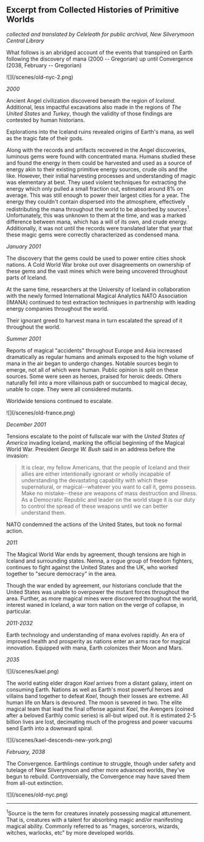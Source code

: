 
## Excerpt from Collected Histories of Primitive Worlds

_collected and translated by Celeleath for public archival, New Silverymoon Central Library_

What follows is an abridged account of the events that transpired on Earth following the discovery of mana (2000 -- Gregorian) up until Convergence (2038, February -- Gregorian)

<Caption caption="Old New York City, artist rendition 2029">
  ![](/scenes/old-nyc-2.png)
</Caption>

_2000_

Ancient Angel civilization discovered beneath the region of _Iceland_. Additional, less impactful excavations also made in the regions of _The United States_ and _Turkey_, though the validity of those findings are contested by human historians.

Explorations into the Iceland ruins revealed origins of Earth's mana, as well as the tragic fate of their gods.

Along with the records and artifacts recovered in the Angel discoveries, luminous gems were found with concentrated mana. Humans studied these and found the energy in them could be harvested and used as a source of energy akin to their existing primitive energy sources, crude oils and the like. However, their initial harvesting processes and understanding of magic was elementary at best. They used violent techniques for extracting the energy which only pulled a small fraction out, estimated around 8% on average. This was still enough to power their largest cities for a year. The energy they couldn't contain dispersed into the atmosphere, effectively redistributing the mana throughout the world to be absorbed by sources<sup>1</sup>. Unfortunately, this was unknown to them at the time, and was a marked difference between mana, which has a will of its own, and crude energy. Additionally, it was not until the records were translated later that year that these magic gems were correctly characterized as condensed mana.

_January 2001_

The discovery that the gems could be used to power entire cities shook nations. A Cold World War broke out over disagreements on ownership of these gems and the vast mines which were being uncovered throughout parts of Iceland.

At the same time, researchers at the University of Iceland in collaboration with the newly formed International Magical Analytics NATO Association (IMANA) continued to test extraction techniques in partnership with leading energy companies throughout the world.

Their ignorant greed to harvest mana in turn escalated the spread of it throughout the world.

_Summer 2001_

Reports of magical "accidents" throughout Europe and Asia increased dramatically as regular humans and animals exposed to the high volume of mana in the air began to undergo changes. Notable sources begin to emerge, not all of which were human. Public opinion is split on these sources. Some were seen as heroes, praised for heroic deeds. Others naturally fell into a more villainous path or succumbed to magical decay, unable to cope. They were all considered mutants.

Worldwide tensions continued to escalate.

<Caption caption="Old France, artist rendition 2021">
  ![](/scenes/old-france.png)
</Caption>

_December 2001_

Tensions escalate to the point of fullscale war with the _United States of America_ invading Iceland, marking the official beginning of the Magical World War. President _George W. Bush_ said in an address before the invasion:

> It is clear, my fellow Americans, that the people of Iceland and their allies are either intentionally ignorant or wholly incapable of understanding the devastating capability with which these supernatural, or magical--whatever you want to call it, gems possess. Make no mistake--these are weapons of mass destruction and illness. As a Democratic Republic and leader on the world stage it is our duty to control the spread of these weapons until we can better understand them.

NATO condemned the actions of the United States, but took no formal action.

_2011_

The Magical World War ends by agreement, though tensions are high in Iceland and surrounding states. Nenna, a rogue group of freedom fighters, continues to fight against the United States and the UK, who worked together to "secure democracy" in the area.

Though the war ended by agreement, our historians conclude that the United States was unable to overpower the mutant forces throughout the area. Further, as more magical mines were discovered throughout the world, interest waned in Iceland, a war torn nation on the verge of collapse, in particular.

_2011-2032_

Earth technology and understanding of mana evolves rapidly. An era of improved health and prosperity as nations enter an arms race for magical innovation. Equipped with mana, Earth colonizes their Moon and Mars.

_2035_

<Caption caption="Kael, Earth's Bane">![](/scenes/kael.png)</Caption>

The world eating elder dragon _Kael_ arrives from a distant galaxy, intent on consuming Earth. Nations as well as Earth's most powerful heroes and villains band together to defeat _Kael_, though their losses are extreme. All human life on Mars is devoured. The moon is severed in two. The elite magical team that lead the final offense against _Kael_, the Avengers (coined after a beloved Earthly comic series) is all-but wiped out. It is estimated 2-5 billion lives are lost, decimating much of the progress and power vacuums send Earth into a downward spiral.

<Caption caption="Kael descends upon New York City">
  ![](/scenes/kael-descends-new-york.png)
</Caption>

_February, 2038_

The Convergence. Earthlings continue to struggle, though under safety and tutelage of New Silverymoon and other more advanced worlds, they've begun to rebuild. Controversially, the Convergence may have saved them from all-out extinction.

<Caption caption="New York City, artist rendition 2029">
  ![](/scenes/old-nyc.png)
</Caption>

---

<sup>1</sup>Source is the term for creatures innately possessing magical
attunement. That is, creatures with a talent for absorbing magic and/or
manifesting magical ability. Commonly referred to as "mages, sorcerors, wizards,
witches, warlocks, etc" by more developed worlds.
